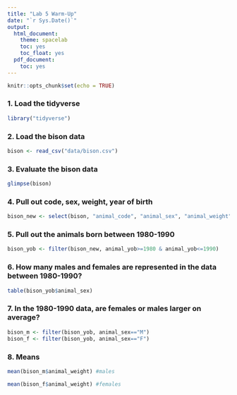```yaml
---
title: "Lab 5 Warm-Up"
date: "`r Sys.Date()`"
output:
  html_document:
    theme: spacelab
    toc: yes
    toc_float: yes
  pdf_document:
    toc: yes
---
```


```r
knitr::opts_chunk$set(echo = TRUE)
```

### 1. Load the tidyverse
```r
library("tidyverse")
```

### 2. Load the bison data
```r
bison <- read_csv("data/bison.csv")
```

### 3. Evaluate the bison data
```r
glimpse(bison)
```

### 4. Pull out code, sex, weight, year of birth
```r
bison_new <- select(bison, "animal_code", "animal_sex", "animal_weight", "animal_yob")
```

### 5. Pull out the animals born between 1980-1990
```r
bison_yob <- filter(bison_new, animal_yob>=1980 & animal_yob<=1990)
```

### 6. How many males and females are represented in the data between 1980-1990?
```r
table(bison_yob$animal_sex)
```

### 7. In the 1980-1990 data, are females or males larger on average?
```r
bison_m <- filter(bison_yob, animal_sex=="M")
bison_f <- filter(bison_yob, animal_sex=="F")
```

### 8. Means
```r
mean(bison_m$animal_weight) #males
```

```r
mean(bison_f$animal_weight) #females
```

